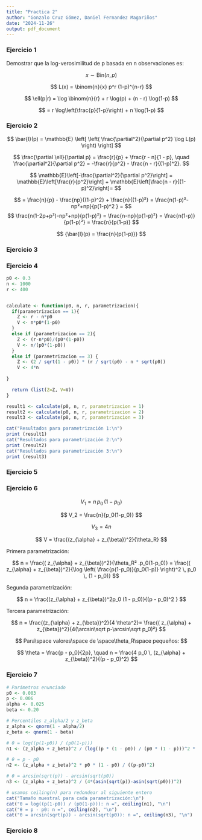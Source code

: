 ```yaml
---
title: "Practica 2"
author: "Gonzalo Cruz Gómez, Daniel Fernandez Magariños"
date: "2024-11-26"
output: pdf_document
---
```


### Ejercicio 1

Demostrar que la log-verosimilitud de p basada en n observaciones es:

$$
x \sim \text{Bin}(n, p)
$$

$$
L(x) = \binom{n}{x} p^r (1-p)^{n-r}
$$

$$
\ell(p|r) = \log \binom{n}{r} + r \log(p) + (n - r) \log(1-p)
$$

$$
= r \log\left(\frac{p}{1-p}\right) + n \log(1-p)
$$

### Ejercicio 2

$$
\bar{I}(p) = \mathbb{E} \left[ \left( \frac{\partial^2}{\partial p^2} \log L(p) \right) \right]
$$

$$
\frac{\partial \ell}{\partial p} = \frac{r}{p} + \frac{r - n}{1 - p}, \quad \frac{\partial^2}{\partial p^2} = -\frac{r}{p^2} - \frac{n - r}{(1-p)^2}.
$$

$$
\mathbb{E}\left[-\frac{\partial^2}{\partial p^2}\right] = \mathbb{E}\left[\frac{r}{p^2}\right] + \mathbb{E}\left[\frac{n - r}{(1-p)^2}\right]=
$$

$$
= \frac{n}{p} - \frac{np}{(1-p)^2} + \frac{n}{(1-p)²} = \frac{n(1-p)²-np²+np}{p(1-p)^2 } = 
$$ $$
\frac{n(1-2p+p²)-np²+np}{p(1-p)²} = \frac{n-np}{p(1-p)²} = \frac{n(1-p)}{p(1-p)²} = \frac{n}{p(1-p)}
$$

$$
{\bar{I}(p) = \frac{n}{p(1-p)}}
$$

### Ejercicio 3

### Ejercicio 4

```r

p0 <- 0.3
n <- 1000
r <- 400 


calculate <- function(p0, n, r, parametrizacion){
  if(parametrizacion == 1){
    Z <- r - n*p0
    V <- n*p0*(1-p0)
  }
  else if (parametrizacion == 2){
    Z <- (r-n*p0)/(p0*(1-p0))
    V <- n/(p0*(1-p0))
  }
  else if (parametrizacion == 3) {
    Z <- (2 / sqrt(1 - p0)) * (r / sqrt(p0) - n * sqrt(p0))
    V <- 4*n
    
}

  return (list(Z=Z, V=V))
}

result1 <- calculate(p0, n, r, parametrizacion = 1)
result2 <- calculate(p0, n, r, parametrizacion = 2)
result3 <- calculate(p0, n, r, parametrizacion = 3)

cat("Resultados para parametrización 1:\n")
print (result1)
cat("Resultados para parametrización 2:\n")
print (result2)
cat("Resultados para parametrización 3:\n")
print (result3)

```

### Ejercicio 5

### Ejercicio 6

$$
V_1 = n \, p_0 \, (1 - p_0)
$$

$$
V_2 = \frac{n}{p_0(1-p_0)}
$$

$$
V_3 = 4n
$$

$$
V = \frac{(z_{\alpha} + z_{\beta})^2}{\theta_R} 
$$

Primera parametrización:

$$
n = \frac{( z_{\alpha} + z_{\beta})^2}{\theta_R² .p_0(1-p_0)} = \frac{( z_{\alpha} + z_{\beta})^2}{\log \left( \frac{p(1-p_0)}{p_0(1-p)} \right)^2 \, p_0 \, (1 - p_0)}
$$

Segunda parametrización:

$$
n = \frac{(z_{\alpha} + z_{\beta})^2p_0  (1 - p_0)}{(p - p_0)^2 }
$$

Tercera parametrización:

$$
n = \frac{(z_{\alpha} + z_{\beta})^2}{4 \theta^2}= \frac{( z_{\alpha} + z_{\beta})^2}{4(\arcsin\sqrt p-\arcsin\sqrt p_0)²}
$$

$$
Para\space valores\space de \space\theta_R\space pequeños:
$$

$$
\theta = \frac{p - p_0}{2p}, \quad n = \frac{4 p_0 \, (z_{\alpha} + z_{\beta})^2}{(p - p_0)^2}
$$

### Ejercicio 7

```r
# Parámetros enunciado
p0 <- 0.003
p <- 0.006
alpha <- 0.025
beta <- 0.20

# Percentiles z_alpha/2 y z_beta
z_alpha <- qnorm(1 - alpha/2)  
z_beta <- qnorm(1 - beta)       

# θ = log((p(1-p0)) / (p0(1-p)))
n1 <- (z_alpha + z_beta)^2 / (log((p * (1 - p0)) / (p0 * (1 - p)))^2 * p0 * (1 - p0))

# θ = p - p0
n2 <- (z_alpha + z_beta)^2 * p0 * (1 - p0) / ((p-p0)^2)

# θ = arcsin(sqrt(p)) - arcsin(sqrt(p0))
n3 <- (z_alpha + z_beta)^2 / (4*(asin(sqrt(p))-asin(sqrt(p0)))^2)

# usamos ceiling(n) para redondear al siguiente entero
cat("Tamaño muestral para cada parametrización:\n")
cat("θ = log((p(1-p0)) / (p0(1-p))): n =", ceiling(n1), "\n")
cat("θ = p - p0: n =", ceiling(n2), "\n")
cat("θ = arcsin(sqrt(p)) - arcsin(sqrt(p0)): n =", ceiling(n3), "\n")

```


### Ejercicio 8
